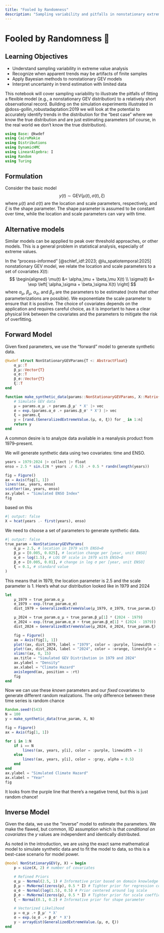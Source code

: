 ```yaml
---
title: "Fooled by Randomness"
description: "Sampling variability and pitfalls in nonstationary extreme value analysis"
---
```


# Fooled by Randomness 📝 {.unnumbered}

## Learning Objectives {.unnumbered}

- Understand sampling variability in extreme value analysis
- Recognize when apparent trends may be artifacts of finite samples
- Apply Bayesian methods to nonstationary GEV models
- Interpret uncertainty in trend estimation with limited data

This notebook will cover sampling variability to illustrate the pitfalls of fitting a flexible model (e.g., a nonstationary GEV distribution) to a relatively short observational record.
Building on the simulation experiments illustrated in @doss-gollin_robustadaptation:2019 we will look at the potential to accurately identify trends in the distribution for the "best case" where we know the true distribution and are just estimating parameters (of course, in the real world we don't know the true distribution).

```julia
using Base: @kwdef
using CairoMakie
using Distributions
using DynamicHMC
using LinearAlgebra: I
using Random
using Turing
```

## Formulation

Consider the basic model
$$
y(t) \sim \mathrm{GEV} \left(\mu(t), \sigma(t), \xi)
$$
where $\mu(t)$ and $\sigma(t)$ are the location and scale parameters, respectively, and $\xi$ is the shape parameter.
The shape parameter is assumed to be constant over time, while the location and scale parameters can vary with time.

::: {.callout-note}
## Alternative models

Similar models can be appplied to peak over threshold approaches, or other models.
This is a general problem in statistical analysis, especially of extreme values.
:::

In the "process-informed" [@schlef_idf:2023; @lu_spatiotemporal:2025] nonstationary GEV model, we relate the location and scale parameters to a set of covariates $X(t)$:
$$
\begin{aligned}
\mu(t) &= \alpha_\mu + \beta_\mu X(t) \\
\sigma(t) &= \exp \left[ \alpha_\sigma + \beta_\sigma X(t) \right]
$$
where $\alpha_\mu$, $\beta_\mu$, $\alpha_\sigma$, and $\beta_\sigma$ are the parameters to be estimated (note that other parameterizations are possible).
We exponentiate the scale parameter to ensure that it is positive.
The choice of covariates depends on the application and requires careful choice, as it is important to have a clear physical link between the covariates and the parameters to mitigate the risk of overfitting.

## Forward Model

Given fixed parameters, we use the "forward" model to generate synthetic data.

```julia
@kwdef struct NonStationaryGEVParams{T <: AbstractFloat}
	α_μ::T
	β_μ::Vector{T}
	α_σ::T
	β_σ::Vector{T}
	ξ::T
end

function make_synthetic_data(params::NonStationaryGEVParams, X::Matrix{<:Real}, n::Int)
	# Simulate GEV data
	μ = params.α_μ .+ params.β_μ' * X' |> vec
	σ = exp.(params.α_σ .+ params.β_σ' * X') |> vec
	ξ = params.ξ
	y = [rand.(GeneralizedExtremeValue.(μ, σ, ξ)) for _ in 1:n]
	return y
end
```

A common desire is to analyze data available in a reanalysis product from 1979--present.

We will generate synthetic data using two covariates: time and ENSO.

```julia
years = 1979:2024 |> collect |> float
enso = 2.5 * sin.(2π * years ./ 6.5) .+ 0.5 * randn(length(years))

fig = Figure()
ax = Axis(fig[1, 1])
lines!(ax, years, enso)
scatter!(ax, years, enso)
ax.ylabel = "Simulated ENSO Index"
fig
```        

based on this

```julia
#| output: false
X = hcat(years .- first(years), enso)
```

We need to choose a set of parameters to generate synthetic data.

```julia
#| output: false
true_param = NonStationaryGEVParams(
	α_μ = 2.5, # location in 1979 with ENSO=0
	β_μ = [0.005, 0.025], # location change per [year, unit ENSO]
	α_σ = log(1.5), # LOG OF scale in 1979 with ENSO=0
	β_σ = [0.005, 0.01], # change in log σ per [year, unit ENSO]
	ξ = 0.1, # standard value
)
```

This means that in 1979, the location parameter is 2.5 and the scale parameter is 1.
Here's what our distribution looked like in 1979 and 2024

```julia
let
	μ_1979 = true_param.α_μ
	σ_1979 = exp.(true_param.α_σ)
	dist_1979 = GeneralizedExtremeValue(μ_1979, σ_1979, true_param.ξ)

	μ_2024 = true_param.α_μ + true_param.β_μ[1] * (2024 - 1979)
	σ_2024 = exp.(true_param.α_σ + true_param.β_σ[1] * (2024 - 1979))
	dist_2024 = GeneralizedExtremeValue(μ_2024, σ_2024, true_param.ξ)

	fig = Figure()
	ax = Axis(fig[1, 1])
	plot!(ax, dist_1979, label = "1979", color = :purple, linewidth = 3)
	plot!(ax, dist_2024, label = "2024", color = :orange, linestyle = :dash, linewidth = 3)
	xlims!(ax, 0, 15)
	ax.title = "Simulated GEV Distribution in 1979 and 2024"
	ax.ylabel = "Density"
	ax.xlabel = "Climate Hazard"
	axislegend(ax, position = :rt)
	fig
end
```

Now we can use these *known* parameters and our *fixed* covariates to generate different random realizations.
The only difference between these time series is random chance

```julia
Random.seed!(543)
N = 100
y = make_synthetic_data(true_param, X, N)

fig = Figure()
ax = Axis(fig[1, 1])

for i in 1:N
	if i == N
		lines!(ax, years, y[i], color = :purple, linewidth = 3)
	else
		lines!(ax, years, y[i], color = :gray, alpha = 0.5)
	end
end
ax.ylabel = "Simulated Climate Hazard"
ax.xlabel = "Year"
fig
```

It looks from the purple line that there's a negative trend, but this is just random chance!

## Inverse Model

Given the data, we use the "inverse" model to estimate the parameters.
We make the flawed, but common, IID assumption which is that *conditional on covariates* the $y$ values are independent and identically distributed.

As noted in the introduction, we are using the exact same mathematical model to simulate synthetic data and to fit the model to data, so this is a best-case scenario for model power.

```julia
@model NonStationaryGEV(y, X) = begin
	p = size(X, 2) # number of covariates

	# Refined Priors
	α_μ ~ Normal(2.5, 1) # Informative prior based on domain knowledge
	β_μ ~ MvNormal(zeros(p), 0.5 * I) # Tighter prior for regression coefficients
	α_σ ~ Normal(log(1.5), 0.5) # Prior centered around log scale
	β_σ ~ MvNormal(zeros(p), 0.5 * I) # Tighter prior for scale coefficients
	ξ ~ Normal(0.1, 0.2) # Informative prior for shape parameter

	# Vectorized Likelihood
	μ = α_μ .+ β_μ' * X'
	σ = exp.(α_σ .+ β_σ' * X')
	y ~ arraydist(GeneralizedExtremeValue.(μ, σ, ξ))
end
```
